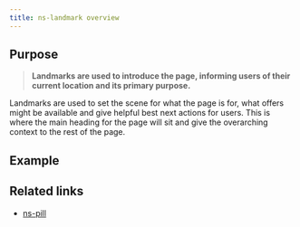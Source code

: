 ```yaml
---
title: ns-landmark overview
---
```



## Purpose

> **Landmarks are used to introduce the page, informing users of their current location and its primary purpose.**

Landmarks are used to set the scene for what the page is for, what offers might be available and give helpful best next actions for users. This is where the main heading for the page will sit and give the overarching context to the rest of the page.

## Example

<Wrapper name="ns-landmark">
  <ExampleStandard slot="template"/>
</Wrapper>

## Related links

- [ns-pill](#!)
